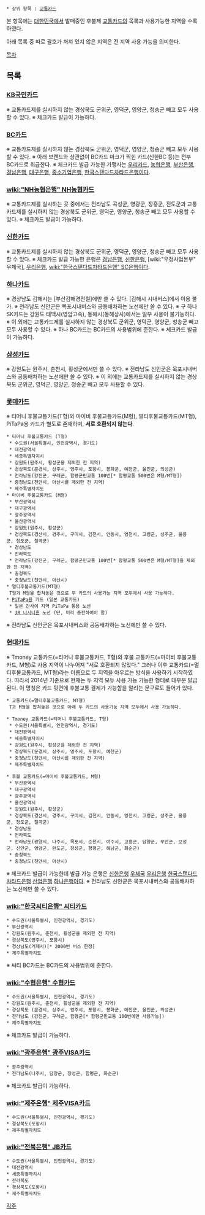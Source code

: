  * 상위 항목 : [[교통카드]]

본 항목에는 [[대한민국]]에서 발매중인 후불제 [[교통카드]]의 목록과 사용가능한 지역을 수록하였다.

아래 목록 중 따로 괄호가 쳐져 있지 않은 지역은 전 지역 사용 가능을 의미한다.

[[목차]]
== 목록 ==
=== [[KB국민카드]] ===
※ 교통카드제를 실시하지 않는 경상북도 군위군, 영덕군, 영양군, 청송군 빼고 모두 사용할 수 있다.
※ 체크카드 발급이 가능하다.

=== [[BC카드]] ===
※ 교통카드제를 실시하지 않는 경상북도 군위군, 영덕군, 영양군, 청송군 빼고 모두 사용할 수 있다.
※ 아래 브랜드와 상관없이 BC카드 마크가 찍힌 카드(신한BC 등)는 전부 BC카드로 취급한다. 
※ 체크카드 발급 가능한 가맹사는 [[우리카드]], [[농협은행]], [[부산은행]], [[경남은행]], [[대구은행]], [[중소기업은행]], [[한국스탠다드차타드은행]]이다.

=== [[wiki:"NH농협은행" NH농협카드]] ===
※ 교통카드제를 실시하는 곳 중에서는 전라남도 곡성군, 영광군, 장흥군, 진도군과 교통카드제를 실시하지 않는 경상북도 군위군, 영덕군, 영양군, 청송군 빼고 모두 사용할 수 있다.
※ 체크카드 발급이 가능하다.

=== [[신한카드]] ===
※ 교통카드제를 실시하지 않는 경상북도 군위군, 영덕군, 영양군, 청송군 빼고 모두 사용할 수 있다.
※ 체크카드 발급 가능한 은행은 [[경남은행]], [[신한은행]], [wiki:"우정사업본부" 우체국], [[우리은행]], [[wiki:"한국스탠다드차타드은행" SC은행]]이다.

=== [[하나카드]] ===
※ 경상남도 김해시는 [부산김해경전철]에만 쓸 수 있다. [김해시 시내버스]에서 이용 불가.
※ 전라남도 신안군은 목포시내버스와 공동배차하는 노선에만 쓸 수 있다.
※ 구 하나SK카드는 강원도 태백시(영암고속), 동해시(동해상사)에서는 일부 사용이 불가능하다.
※ 이 외에는 교통카드제를 실시하지 않는 경상북도 군위군, 영덕군, 영양군, 청송군 빼고 모두 사용할 수 있다.
※ 하나 BC카드는 BC카드의 사용범위에 준한다.
※ 체크카드 발급이 가능하다.

=== [[삼성카드]] ===
※ 강원도는 원주시, 춘천시, 횡성군에서만 쓸 수 있다.
※ 전라남도 신안군은 목포시내버스와 공동배차하는 노선에만 쓸 수 있다.
※ 이 외에는 교통카드제를 실시하지 않는 경상북도 군위군, 영덕군, 영양군, 청송군 빼고 모두 사용할 수 있다.

=== [[롯데카드]] ===
※ 티머니 후불교통카드(T형)와 마이비 후불교통카드(M형), 멀티후불교통카드(MT형), PiTaPa용 카드가 별도로 존재하며, '''서로 호환되지 않는다'''.
 * 티머니 후불교통카드 (T형)
  * 수도권(서울특별시, 인천광역시, 경기도)
  * 대전광역시
  * 세종특별자치시
  * 강원도(원주시, 횡성군을 제외한 전 지역)
  * 경상북도(문경시, 상주시, 영주시, 포항시, 봉화군, 예천군, 울진군, 의성군)
  * 전라남도(강진군, 구례군, 함평군민교통 100번[* 함평교통 500번은 M형/MT형])
  * 충청남도(천안시, 아산시를 제외한 전 지역)
  * 제주특별자치도
 * 마이비 후불교통카드 (M형)
  * 부산광역시
  * 대구광역시
  * 광주광역시
  * 울산광역시
  * 강원도(원주시, 횡성군)
  * 경상북도(경산시, 경주시, 구미시, 김천시, 안동시, 영천시, 고령군, 성주군, 울릉군, 청도군, 칠곡군)
  * 경상남도
  * 전라북도
  * 전라남도(강진군, 구례군, 함평군민교통 100번[* 함평교통 500번은 M형/MT형]을 제외한 전 지역)
  * 충청북도
  * 충청남도(천안시, 아산시)
 * 멀티후불교통카드(MT형)
  T형과 M형을 합쳐놓은 것으로 두 카드의 사용가능 지역 모두에서 사용 가능하다.
 * [[PiTaPa]]용 카드 (일본 교통카드)
  * 일본 간사이 지역 PiTaPa 통용 노선
  * [[JR 니시니혼]] 노선 (단, 미리 충전하여야 함) 

※ 전라남도 신안군은 목포시내버스와 공동배차하는 노선에만 쓸 수 있다.

=== [[현대카드]] ===
※ Tmoney 교통카드(=티머니 후불교통카드, T형)와 후불 교통카드(=마이비 후불교통카드, M형)로 사용 지역이 나누어져 "서로 호환되지 않았다." 그러나 이후 교통카드(=멀티후불교통카드, MT형)라는 이름으로 두 지역을 아우르는 방식을 사용하기 시작하였다. 따라서 2014년 기준으로 현재는 두 지역 모두 사용 가능 가능한 형태로 대부분 발급된다. 이 명칭은 카드 뒷면에 후불교통 결제가 가능함을 알리는 문구로도 들어가 있다.

 * 교통카드(=멀티후불교통카드, MT형)
  T과 M형을 합쳐놓은 것으로 아래 두 카드의 사용가능 지역 모두에서 사용 가능하다.

 * Tmoney 교통카드(=티머니 후불교통카드, T형)
  * 수도권(서울특별시, 인천광역시, 경기도)
  * 대전광역시
  * 세종특별자치시
  * 강원도(원주시, 횡성군을 제외한 전 지역)
  * 경상북도(문경시, 상주시, 영주시, 포항시, 예천군)
  * 충청남도(천안시, 아산시를 제외한 전 지역)
  * 제주특별자치도

 * 후불 교통카드(=마이비 후불교통카드, M형)
  * 부산광역시
  * 대구광역시
  * 광주광역시
  * 울산광역시
  * 강원도(원주시, 횡성군)
  * 경상북도(경산시, 경주시, 구미시, 김천시, 안동시, 영천시, 고령군, 성주군, 울릉군, 청도군, 칠곡군)
  * 경상남도
  * 전라북도
  * 전라남도(광양시, 나주시, 목포시, 순천시, 여수시, 고흥군, 담양군, 무안군, 보성군, 신안군, 영암군, 완도군, 장성군, 함평군, 해남군, 화순군)
  * 충청북도
  * 충청남도(천안시, 아산시)

※ 체크카드 발급이 가능한데 발급 가능 은행은 [[신한은행]] [[우체국]] [[우리은행]] [[한국스탠다드차타드은행]] [[산업은행]] [[하나은행]]이다.
※ 전라남도 신안군은 목포시내버스와 공동배차하는 노선에만 쓸 수 있다.

=== [[wiki:"한국씨티은행" 씨티카드]] ===
 * 수도권(서울특별시, 인천광역시, 경기도)
 * 부산광역시
 * 강원도(원주시, 춘천시, 횡성군을 제외한 전 지역)
 * 경상북도(영주시, 포항시)
 * 경상남도(거제시)[* 2000번 버스 한정]
 * 제주특별자치도
※ 씨티 BC카드는 BC카드의 사용범위에 준한다.

=== [[wiki:"수협은행" 수협카드]]  ===
 * 수도권(서울특별시, 인천광역시, 경기도)
 * 강원도(원주시, 춘천시, 횡성군을 제외한 전 지역)
 * 경상북도 (문경시, 상주시, 영주시, 포항시, 봉화군, 예천군, 울진군, 의성군)
 * 전라남도 (강진군, 구례군, 함평군[* 함평군민교통 100번에만 사용가능])
 * 제주특별자치도
※ 체크카드 발급이 가능하다.

=== [[wiki:"광주은행" 광주VISA카드]] ===
 * 광주광역시
 * 전라남도(나주시, 담양군, 장성군, 함평군, 화순군)
※ 체크카드 발급이 가능하다.

=== [[wiki:"제주은행" 제주VISA카드]] ===
 * 수도권(서울특별시, 인천광역시, 경기도)
 * 경상북도(포항시)
 * 제주특별자치도

=== [[wiki:"전북은행" JB카드]] ===
 * 수도권(서울특별시, 인천광역시, 경기도)
 * 대전광역시
 * 세종특별자치시
 * 전라북도
 * 경상북도(포항시)
 * 제주특별자치도

[[각주]]
